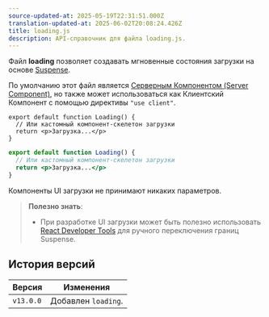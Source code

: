 ```yaml
---
source-updated-at: 2025-05-19T22:31:51.000Z
translation-updated-at: 2025-06-02T20:08:24.426Z
title: loading.js
description: API-справочник для файла loading.js.
---
```


Файл **loading** позволяет создавать мгновенные состояния загрузки на основе [Suspense](/docs/app/building-your-application/routing/loading-ui-and-streaming).

По умолчанию этот файл является [Серверным Компонентом (Server Component)](/docs/app/getting-started/server-and-client-components), но также может использоваться как Клиентский Компонент с помощью директивы `"use client"`.

```tsx filename="app/feed/loading.tsx" switcher
export default function Loading() {
  // Или кастомный компонент-скелетон загрузки
  return <p>Загрузка...</p>
}
```

```jsx filename="app/feed/loading.js" switcher
export default function Loading() {
  // Или кастомный компонент-скелетон загрузки
  return <p>Загрузка...</p>
}
```

Компоненты UI загрузки не принимают никаких параметров.

> **Полезно знать**:
>
> - При разработке UI загрузки может быть полезно использовать [React Developer Tools](https://react.dev/learn/react-developer-tools) для ручного переключения границ Suspense.

## История версий

| Версия    | Изменения               |
| --------- | ----------------------- |
| `v13.0.0` | Добавлен `loading`.     |
